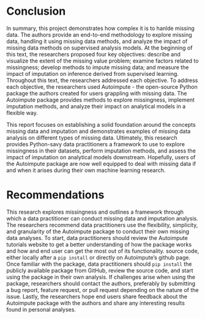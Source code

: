# Conclusion {.unnumbered}

In summary, this project demonstrates how complex it is to hanlde missing data. The authors provide an end-to-end methodology to explore missing data, handling it using missing data methods, and analyze the impact of missing data methods on supervised analysis models. At the beginning of this text, the researchers proposed four key objectives: describe and visualize the extent of the missing value problem; examine factors related to missingness; develop methods to impute missing data; and measure the impact of imputation on inference derived from supervised learning. Throughout this text, the researchers addressed each objective. To address each objective, the researchers used Autoimpute - the open-source Python package the authors created for users grappling with missing data. The Autoimpute package provides methods to explore missingness, implement imputation methods, and analyze their impact on analytical models in a flexible way. 

This report focuses on establishing a solid foundation around the concepts missing data and imputation and demonstrates examples of missing data analysis on different types of missing data. Ultimately, this research provides Python-savy data practitioners a framework to use to explore missingness in their datasets, perform imputation methods, and assess the impact of imputation on analytical models downstream. Hopefully, users of the Autoimpute package are now well equipped to deal with missing data if and when it arises during their own machine learning research.

# Recommendations {.unnumbered}

This research explores missingness and outlines a framework through which a data practitioner can conduct missing data and imputation analysis. The researchers recommend data practitioners use the flexibility, simplicity, and granularity of the Autoimpute package to conduct their own missing data analyses. To start, data practitioners should review the Autoimpute tutorials website to get a better understanding of how the package works and how and end user can get the most out of its functionality. source code, either locally after a `pip install` or directly on Autoimpute's github page. Once familiar with the package, data practitioners should `pip install` the publicly available package from GitHub, review the source code, and start using the package in their own analysis. If challenges arise when using the package, researchers should contact the authors, preferably by submitting a bug report, feature request, or pull request depending on the nature of the issue. Lastly, the researchers hope end users share feedback about the Autoimpute package with the authors and share any interesting results found in personal analyses. 
